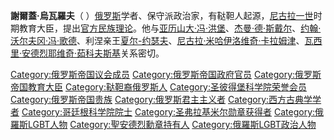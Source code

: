 '''謝爾蓋·烏瓦羅夫'''（{{lang-ru|Серге́й Семёнович Ува́ров}}  {{bd|1786年|8月25日|1855年|9月4日}}）[[俄罗斯|俄罗斯]]学者、保守派政治家，有鞑靼人起源，[[尼古拉一世_(俄国)|尼古拉一世]]时期教育大臣，提出[[官方民族理论|官方民族理论]]。他与[[亚历山大·冯·洪堡|亚历山大·冯·洪堡]]、[[杰曼·德·斯戴尔|杰曼·德·斯戴尔]]、[[约翰·沃尔夫冈·冯·歌德|约翰·沃尔夫冈·冯·歌德]]、利涅亲王[[夏尔-约瑟夫_(利涅亲王)|夏尔-约瑟夫]]、[[尼古拉·米哈伊洛维奇·卡拉姆津|尼古拉·米哈伊洛维奇·卡拉姆津]]、[[瓦西里·安德烈耶维奇·茹科夫斯基|瓦西里·安德烈耶维奇·茹科夫斯基]]关系密切。

[[Category:俄罗斯帝国议会成员|Category:俄罗斯帝国议会成员]]
[[Category:俄罗斯帝国政府官员|Category:俄罗斯帝国政府官员]]
[[Category:俄罗斯帝国教育大臣|Category:俄罗斯帝国教育大臣]]
[[Category:鞑靼裔俄罗斯人|Category:鞑靼裔俄罗斯人]]
[[Category:圣彼得堡科学院荣誉会员|Category:圣彼得堡科学院荣誉会员]]
[[Category:俄罗斯帝国贵族|Category:俄罗斯帝国贵族]]
[[Category:俄罗斯君主主义者|Category:俄罗斯君主主义者]]
[[Category:西方古典学学者|Category:西方古典学学者]]
[[Category:哥廷根科学院院士|Category:哥廷根科学院院士]]
[[Category:圣弗拉基米尔勋章获得者|Category:圣弗拉基米尔勋章获得者]]
[[Category:俄羅斯LGBT人物|Category:俄羅斯LGBT人物]]
[[Category:聖安德烈勳章持有人|Category:聖安德烈勳章持有人]]
[[Category:俄羅斯LGBT政治人物|Category:俄羅斯LGBT政治人物]]